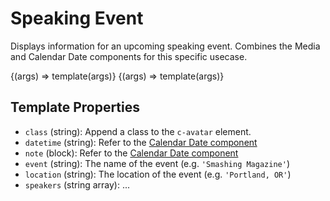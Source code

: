 
<Meta title="Components/Speaking Event" />

# Speaking Event

Displays information for an upcoming speaking event. Combines the Media and Calendar Date components for this specific usecase.

<Canvas>
  <Story
    name="Multiple speakers"
    args={{
      datetime: '2021-10-03',
      event: 'Smashing Magazine',
      note: '3 day event',
      location: 'New York, NY',
      speakers: ['Megan', 'Aileen'],
    }}
  >
    {(args) => template(args)}
  </Story>
  <Story
    name="Single speaker"
    args={{
      datetime: '2021-12-09',
      event: 'An Event Apart',
      location: 'Seattle, WA',
      speakers: ['Arianna'],
    }}
  >
    {(args) => template(args)}
  </Story>
</Canvas>

## Template Properties

- `class` (string): Append a class to the `c-avatar` element.
- `datetime` (string): Refer to the [Calendar Date component](/?path=/docs/components-calendar-date--basic)
- `note` (block): Refer to the [Calendar Date component](/?path=/docs/components-calendar-date--basic)
- `event` (string): The name of the event (e.g. `'Smashing Magazine'`)
- `location` (string): The location of the event (e.g. `'Portland, OR'`)
- `speakers` (string array): ...
